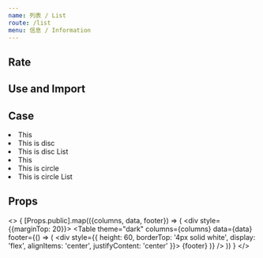 ```yaml
---
name: 列表 / List
route: /list
menu: 信息 / Information
---
```




## Rate

<TagVersion component="List" />

## Use and Import

<Explain component="List" isCopyable/>

## Case

<Playground wrapper="disc">
  <List>
    <li>This</li>
    <li>This is disc</li>
    <li>This is disc List</li>
  </List>
</Playground>

<Playground wrapper="Circle">
  <List type="circle">
    <li>This</li>
    <li>This is circle</li>
    <li>This is circle List</li>
  </List>
</Playground>

## Props

<>
  {
    [Props.public].map(({columns, data, footer}) => (
      <div style={{marginTop: 20}}>
        <Table
          theme="dark"
          columns={columns} 
          data={data}
          footer={() => (
            <div style={{
              height: 60,
              borderTop: '4px solid white', 
              display: 'flex',
              alignItems: 'center',
              justifyContent: 'center'
            }}>
              {footer}
            </div>
          )}
        />
      </div>
    ))
  }
</>